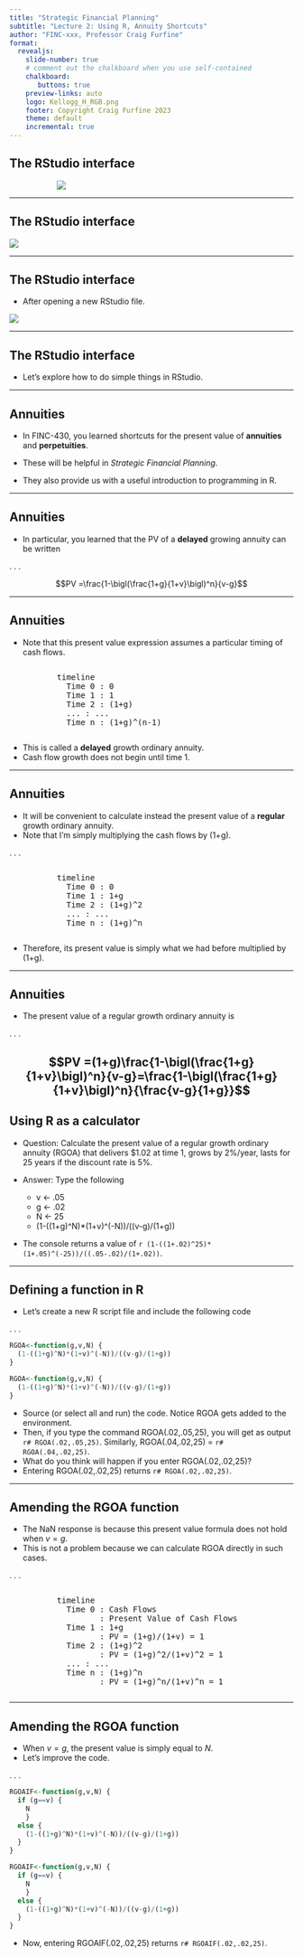 ```yaml
---
title: "Strategic Financial Planning"
subtitle: "Lecture 2: Using R, Annuity Shortcuts"
author: "FINC-xxx, Professor Craig Furfine"
format:
  revealjs:
    slide-number: true
    # comment out the chalkboard when you use self-contained
    chalkboard:
       buttons: true
    preview-links: auto
    logo: Kellogg_H_RGB.png
    footer: Copyright Craig Furfine 2023
    theme: default
    incremental: true
---
```


## The RStudio interface

::: {style="width: 50% !important; margin-left: 6em"}
![](graphics/preview.png)
:::

---

## The RStudio interface

![](graphics/RStudioImage1.png)

---

## The RStudio interface

::: {.nonincremental}
- After opening a new RStudio file.
:::

![](graphics/RStudioImage2.png)

---

## The RStudio interface

- Let's explore how to do simple things in RStudio.

---

## Annuities 

* In FINC-430, you learned shortcuts for the present value of **annuities** and **perpetuities**.

* These will be helpful in *Strategic Financial Planning*.

* They also provide us with a useful introduction to programming in R.

---

## Annuities

* In particular, you learned that the PV of a **delayed** growing annuity can be written

. . .

$$PV =\frac{1-\bigl(\frac{1+g}{1+v}\bigl)^n}{v-g}$$


---

<script type='module'> import mermaid from 'https://cdn.jsdelivr.net/npm/mermaid@10.0.2/+esm' </script>

## Annuities

::: {.nonincremental}

-   Note that this present value expression assumes a particular timing of cash flows.

:::

::::: {.columns}

:::: {.column width="10%"}
::::

:::: {.column width="80%"}
::: {style="width: 100% !important"}

<pre class='mermaid'>
  timeline
    Time 0 : 0
    Time 1 : 1
    Time 2 : (1+g)
    ... : ...
    Time n : (1+g)^(n-1)
</pre>

:::
::::

:::: {.column width="10%"}
::::
::::: 

- This is called a **delayed** growth ordinary annuity.
- Cash flow growth does not begin until time 1.

---


## Annuities

-   It will be convenient to calculate instead the present value of a **regular** growth ordinary annuity.
-   Note that I'm simply multiplying the cash flows by (1+g). 

. . . 

::::: {.columns}

:::: {.column width="10%"}
::::

:::: {.column width="80%"}
::: {style="width: 100% !important"}

<pre class='mermaid'>
  timeline
    Time 0 : 0
    Time 1 : 1+g
    Time 2 : (1+g)^2
    ... : ...
    Time n : (1+g)^n
</pre>

:::
::::

:::: {.column width="10%"}
::::
::::: 

- Therefore, its present value is simply what we had before multiplied by (1+g).

---

## Annuities

- The present value of a regular growth ordinary annuity is

. . . 

$$PV =(1+g)\frac{1-\bigl(\frac{1+g}{1+v}\bigl)^n}{v-g}=\frac{1-\bigl(\frac{1+g}{1+v}\bigl)^n}{\frac{v-g}{1+g}}$$
---

## Using R as a calculator

- Question: Calculate the present value of a regular growth ordinary annuity (RGOA) that delivers $1.02 at time 1, grows by 2%/year, lasts for 25 years if the discount rate is 5%.

- Answer: Type the following
  -   v <- .05
  -   g <- .02
  -   N <- 25
  -   (1-((1+g)^N)*(1+v)^(-N))/((v-g)/(1+g))

- The console returns a value of `r (1-((1+.02)^25)*(1+.05)^(-25))/((.05-.02)/(1+.02))`.

---

## Defining a function in R

-   Let's create a new R script file and include the following code

. . .

```.r
RGOA<-function(g,v,N) {
  (1-((1+g)^N)*(1+v)^(-N))/((v-g)/(1+g))
}
```


```r
RGOA<-function(g,v,N) {
  (1-((1+g)^N)*(1+v)^(-N))/((v-g)/(1+g))
}
```

-   Source (or select all and run) the code. Notice RGOA gets added to the environment.
-   Then, if you type the command RGOA(.02,.05,25), you will get as output `r# RGOA(.02,.05,25)`. Similarly, RGOA(.04,.02,25) = `r# RGOA(.04,.02,25)`.
-   What do you think will happen if you enter RGOA(.02,.02,25)?
-   Entering RGOA(.02,.02,25) returns `r# RGOA(.02,.02,25)`.

---

## Amending the RGOA function

- The NaN response is because this present value formula does not hold when $v=g$.
- This is not a problem because we can calculate RGOA directly in such cases.

. . . 

::::: {.columns}

:::: {.column width="10%"}
::::

:::: {.column width="80%"}
::: {style="width: 100% !important"}

<pre class='mermaid'>
  timeline
    Time 0 : Cash Flows
           : Present Value of Cash Flows
    Time 1 : 1+g
           : PV = (1+g)/(1+v) = 1
    Time 2 : (1+g)^2
           : PV = (1+g)^2/(1+v)^2 = 1
    ... : ...
    Time n : (1+g)^n
           : PV = (1+g)^n/(1+v)^n = 1
</pre>

:::
::::

:::: {.column width="10%"}
::::
::::: 


---

## Amending the RGOA function

-   When $v=g$, the present value is simply equal to $N$.
-   Let's improve the code.

. . .

```.r
RGOAIF<-function(g,v,N) {
  if (g==v) {
    N
    }
  else {
    (1-((1+g)^N)*(1+v)^(-N))/((v-g)/(1+g))
  }
}
```

```r
RGOAIF<-function(g,v,N) {
  if (g==v) {
    N
    }
  else {
    (1-((1+g)^N)*(1+v)^(-N))/((v-g)/(1+g))
  }
}
```

-   Now, entering RGOAIF(.02,.02,25) returns `r# RGOAIF(.02,.02,25)`.

  